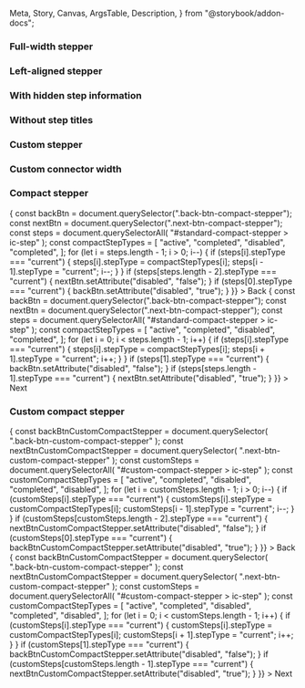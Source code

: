   Meta,
  Story,
  Canvas,
  ArgsTable,
  Description,
} from "@storybook/addon-docs";



<Meta title="React Components/Stepper" component={IcStepper} />

<Description markdown={readme} />

<Description markdown={stepReadme} />

### Full-width stepper

<Canvas>
  <Story name="Full-width stepper">
    <IcStepper>
      <IcStep stepTitle="Create" stepType="completed" />
      <IcStep stepTitle="Read" stepType="current" />
      <IcStep stepTitle="Update" stepType="active" />
      <IcStep stepTitle="Delete" stepType="disabled" />
    </IcStepper>
  </Story>
</Canvas>

### Left-aligned stepper

<Canvas>
  <Story name="Left-aligned stepper">
    <IcStepper aligned="left">
      <IcStep stepTitle="Create" stepType="completed" />
      <IcStep stepTitle="Read" stepType="current" />
      <IcStep stepTitle="Update" stepType="active" />
      <IcStep stepTitle="Delete" stepType="disabled" />
    </IcStepper>
  </Story>
</Canvas>

### With hidden step information

<Canvas>
  <Story name="With hidden step information">
    <IcStepper hideStepInfo>
      <IcStep stepTitle="Create" stepType="completed" />
      <IcStep stepTitle="Read" stepType="current" />
      <IcStep stepTitle="Update" stepType="active" />
      <IcStep stepTitle="Delete" stepType="disabled" />
    </IcStepper>
  </Story>
</Canvas>

### Without step titles

<Canvas>
  <Story name="Without step titles">
    <IcStepper>
      <IcStep stepType="completed" />
      <IcStep stepType="completed" />
      <IcStep stepType="current" />
      <IcStep />
    </IcStepper>
  </Story>
</Canvas>

### Custom stepper

<Canvas>
  <Story name="Custom stepper">
    <IcStepper>
      <IcStep stepTitle="First" />
      <IcStep
        stepTitle="Second With a Very Long Title"
        stepSubtitle="Optional subtitle that is long and should wrap"
        stepType="current"
      />
      <IcStep stepTitle="Third" stepType="disabled" />
      <IcStep
        stepTitle="Fourth title that is long and should wrap"
        stepSubtitle="Optional Subtitle"
        stepType="completed"
      />
    </IcStepper>
  </Story>
</Canvas>

### Custom connector width

<Canvas>
  <Story name="Custom connector width">
    <IcStepper aligned="left" connectorWidth="200">
      <IcStep stepTitle="First" />
      <IcStep
        stepTitle="Second With a Very Long Title"
        stepSubtitle="Optional subtitle that is long and should wrap"
        stepType="current"
      />
      <IcStep stepTitle="Third" stepType="disabled" />
      <IcStep
        stepTitle="Fourth title that is long and should wrap"
        stepSubtitle="Optional Subtitle"
        stepType="completed"
      />
    </IcStepper>
  </Story>
</Canvas>

### Compact stepper

<Canvas>
  <Story name="Compact stepper" parameters={{ loki: { skip: true } }}>
    <IcStepper variant="compact" id="standard-compact-stepper">
      <IcStep stepTitle="Create" />
      <IcStep stepTitle="Read" stepType="current" />
      <IcStep stepTitle="Update" stepStatus="optional" />
      <IcStep stepTitle="Delete" stepStatus="required" />
    </IcStepper>
    <IcButton
      class="back-btn-compact-stepper"
      style={{ marginRight: "var(--ic-space-lg)" }}
      onClick={() => {
        const backBtn = document.querySelector(".back-btn-compact-stepper");
        const nextBtn = document.querySelector(".next-btn-compact-stepper");
        const steps = document.querySelectorAll(
          "#standard-compact-stepper > ic-step"
        );
        const compactStepTypes = [
          "active",
          "completed",
          "disabled",
          "completed",
        ];
        for (let i = steps.length - 1; i > 0; i--) {
          if (steps[i].stepType === "current") {
            steps[i].stepType = compactStepTypes[i];
            steps[i - 1].stepType = "current";
            i--;
          }
        }
        if (steps[steps.length - 2].stepType === "current") {
          nextBtn.setAttribute("disabled", "false");
        }
        if (steps[0].stepType === "current") {
          backBtn.setAttribute("disabled", "true");
        }
      }}
    >
      Back
    </IcButton>
    <IcButton
      class="next-btn-compact-stepper"
      onClick={() => {
        const backBtn = document.querySelector(".back-btn-compact-stepper");
        const nextBtn = document.querySelector(".next-btn-compact-stepper");
        const steps = document.querySelectorAll(
          "#standard-compact-stepper > ic-step"
        );
        const compactStepTypes = [
          "active",
          "completed",
          "disabled",
          "completed",
        ];
        for (let i = 0; i < steps.length - 1; i++) {
          if (steps[i].stepType === "current") {
            steps[i].stepType = compactStepTypes[i];
            steps[i + 1].stepType = "current";
            i++;
          }
        }
        if (steps[1].stepType === "current") {
          backBtn.setAttribute("disabled", "false");
        }
        if (steps[steps.length - 1].stepType === "current") {
          nextBtn.setAttribute("disabled", "true");
        }
      }}
    >
      Next
    </IcButton>
  </Story>
</Canvas>

### Custom compact stepper

<Canvas>
  <Story name="Custom compact stepper" parameters={{ loki: { skip: true } }}>
    <IcStepper variant="compact" id="custom-compact-stepper">
      <IcStep stepTitle="First" />
      <IcStep
        stepTitle="Second With a Very Long Title"
        stepSubtitle="Optional subtitle that is long and should wrap"
        stepType="current"
      />
      <IcStep stepTitle="Third" stepType="disabled" />
      <IcStep
        stepTitle="Fourth title that is long and should wrap"
        stepSubtitle="Optional Subtitle"
        stepType="completed"
      />
      <IcStep
        stepTitle="Fifth and final step"
        stepSubtitle="Optional Subtitle"
        stepStatus="optional"
        stepType="completed"
      />
    </IcStepper>
    <IcButton
      class="back-btn-custom-compact-stepper"
      style={{ marginRight: "var(--ic-space-lg)" }}
      onClick={() => {
        const backBtnCustomCompactStepper = document.querySelector(
          ".back-btn-custom-compact-stepper"
        );
        const nextBtnCustomCompactStepper = document.querySelector(
          ".next-btn-custom-compact-stepper"
        );
        const customSteps = document.querySelectorAll(
          "#custom-compact-stepper > ic-step"
        );
        const customCompactStepTypes = [
          "active",
          "completed",
          "disabled",
          "completed",
          "disabled",
        ];
        for (let i = customSteps.length - 1; i > 0; i--) {
          if (customSteps[i].stepType === "current") {
            customSteps[i].stepType = customCompactStepTypes[i];
            customSteps[i - 1].stepType = "current";
            i--;
          }
        }
        if (customSteps[customSteps.length - 2].stepType === "current") {
          nextBtnCustomCompactStepper.setAttribute("disabled", "false");
        }
        if (customSteps[0].stepType === "current") {
          backBtnCustomCompactStepper.setAttribute("disabled", "true");
        }
      }}
    >
      Back
    </IcButton>
    <IcButton
      class="next-btn-custom-compact-stepper"
      onClick={() => {
        const backBtnCustomCompactStepper = document.querySelector(
          ".back-btn-custom-compact-stepper"
        );
        const nextBtnCustomCompactStepper = document.querySelector(
          ".next-btn-custom-compact-stepper"
        );
        const customSteps = document.querySelectorAll(
          "#custom-compact-stepper > ic-step"
        );
        const customCompactStepTypes = [
          "active",
          "completed",
          "disabled",
          "completed",
          "disabled",
        ];
        for (let i = 0; i < customSteps.length - 1; i++) {
          if (customSteps[i].stepType === "current") {
            customSteps[i].stepType = customCompactStepTypes[i];
            customSteps[i + 1].stepType = "current";
            i++;
          }
        }
        if (customSteps[1].stepType === "current") {
          backBtnCustomCompactStepper.setAttribute("disabled", "false");
        }
        if (customSteps[customSteps.length - 1].stepType === "current") {
          nextBtnCustomCompactStepper.setAttribute("disabled", "true");
        }
      }}
    >
      Next
    </IcButton>
  </Story>
</Canvas>
